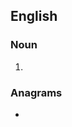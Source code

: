 ==English==

===Noun===
{{head|en|noun plural form}}

# {{plural of|clarionet|lang=en}}

===Anagrams===
* {{anagrams|en|a=aceilnorst|crotalines}}
